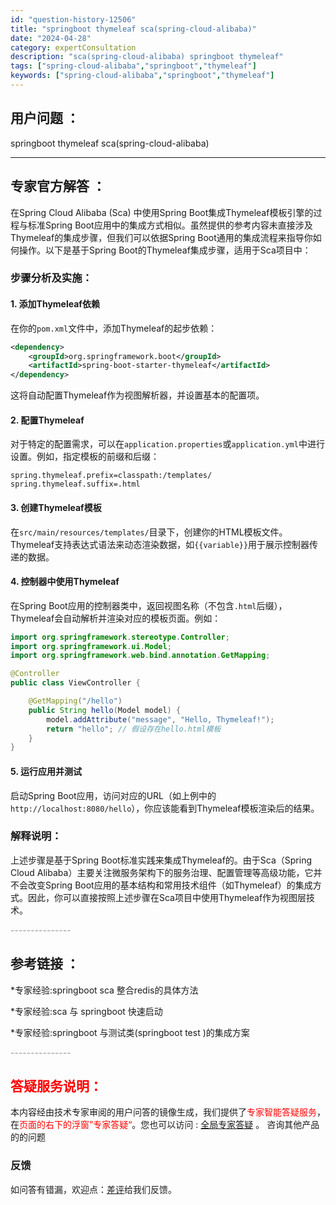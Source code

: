 ```yaml
---
id: "question-history-12506"
title: "springboot thymeleaf sca(spring-cloud-alibaba)"
date: "2024-04-28"
category: expertConsultation
description: "sca(spring-cloud-alibaba) springboot thymeleaf"
tags: ["spring-cloud-alibaba","springboot","thymeleaf"]
keywords: ["spring-cloud-alibaba","springboot","thymeleaf"]
---
```


## 用户问题 ： 
 springboot thymeleaf sca(spring-cloud-alibaba) 

---------------
## 专家官方解答 ：

在Spring Cloud Alibaba (Sca) 中使用Spring Boot集成Thymeleaf模板引擎的过程与标准Spring Boot应用中的集成方式相似。虽然提供的参考内容未直接涉及Thymeleaf的集成步骤，但我们可以依据Spring Boot通用的集成流程来指导你如何操作。以下是基于Spring Boot的Thymeleaf集成步骤，适用于Sca项目中：

### 步骤分析及实施：

#### 1. 添加Thymeleaf依赖
在你的`pom.xml`文件中，添加Thymeleaf的起步依赖：

```xml
<dependency>
    <groupId>org.springframework.boot</groupId>
    <artifactId>spring-boot-starter-thymeleaf</artifactId>
</dependency>
```

这将自动配置Thymeleaf作为视图解析器，并设置基本的配置项。

#### 2. 配置Thymeleaf
对于特定的配置需求，可以在`application.properties`或`application.yml`中进行设置。例如，指定模板的前缀和后缀：

```properties
spring.thymeleaf.prefix=classpath:/templates/
spring.thymeleaf.suffix=.html
```

#### 3. 创建Thymeleaf模板
在`src/main/resources/templates/`目录下，创建你的HTML模板文件。Thymeleaf支持表达式语法来动态渲染数据，如`{{variable}}`用于展示控制器传递的数据。

#### 4. 控制器中使用Thymeleaf
在Spring Boot应用的控制器类中，返回视图名称（不包含`.html`后缀），Thymeleaf会自动解析并渲染对应的模板页面。例如：

```java
import org.springframework.stereotype.Controller;
import org.springframework.ui.Model;
import org.springframework.web.bind.annotation.GetMapping;

@Controller
public class ViewController {

    @GetMapping("/hello")
    public String hello(Model model) {
        model.addAttribute("message", "Hello, Thymeleaf!");
        return "hello"; // 假设存在hello.html模板
    }
}
```

#### 5. 运行应用并测试
启动Spring Boot应用，访问对应的URL（如上例中的`http://localhost:8080/hello`），你应该能看到Thymeleaf模板渲染后的结果。

### 解释说明：
上述步骤是基于Spring Boot标准实践来集成Thymeleaf的。由于Sca（Spring Cloud Alibaba）主要关注微服务架构下的服务治理、配置管理等高级功能，它并不会改变Spring Boot应用的基本结构和常用技术组件（如Thymeleaf）的集成方式。因此，你可以直接按照上述步骤在Sca项目中使用Thymeleaf作为视图层技术。


<font color="#949494">---------------</font> 


## 参考链接 ：

*专家经验:springboot sca 整合redis的具体方法 
 
 *专家经验:sca 与 springboot 快速启动 
 
 *专家经验:springboot 与测试类(springboot test )的集成方案 


 <font color="#949494">---------------</font> 
 


## <font color="#FF0000">答疑服务说明：</font> 

本内容经由技术专家审阅的用户问答的镜像生成，我们提供了<font color="#FF0000">专家智能答疑服务</font>，在<font color="#FF0000">页面的右下的浮窗”专家答疑“</font>。您也可以访问 : [全局专家答疑](https://opensource.alibaba.com/chatBot) 。 咨询其他产品的的问题

### 反馈
如问答有错漏，欢迎点：[差评](https://ai.nacos.io/user/feedbackByEnhancerGradePOJOID?enhancerGradePOJOId=12599)给我们反馈。
